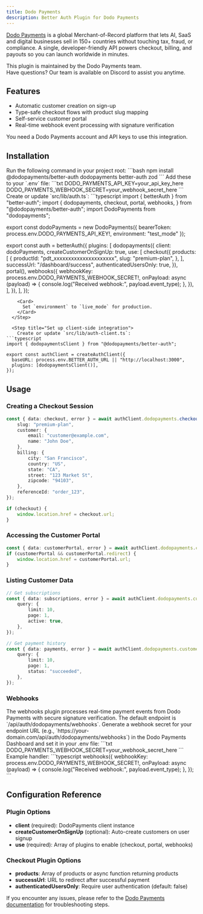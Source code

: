 ```yaml
---
title: Dodo Payments
description: Better Auth Plugin for Dodo Payments
---
```


[Dodo Payments](https://dodopayments.com) is a global Merchant-of-Record platform that lets AI, SaaS and digital businesses sell in 150+ countries without touching tax, fraud, or compliance. A single, developer-friendly API powers checkout, billing, and payouts so you can launch worldwide in minutes.

<Card href="https://discord.gg/bYqAp4ayYh" title="Get support on Dodo Payments' Discord">
    This plugin is maintained by the Dodo Payments team.
    <br />
    Have questions? Our team is available on Discord to assist you anytime.
</Card>

## Features

- Automatic customer creation on sign-up
- Type-safe checkout flows with product slug mapping
- Self-service customer portal
- Real-time webhook event processing with signature verification

<Card href="https://app.dodopayments.com" title="Get started with Dodo Payments">
    You need a Dodo Payments account and API keys to use this integration.
</Card>

## Installation

<Steps>
  <Step title="Install dependencies">
    Run the following command in your project root:
```bash
npm install @dodopayments/better-auth dodopayments better-auth zod
```
  
  </Step>
  <Step title="Configure environment variables">
    Add these to your `.env` file:
```txt
DODO_PAYMENTS_API_KEY=your_api_key_here
DODO_PAYMENTS_WEBHOOK_SECRET=your_webhook_secret_here
```
  </Step>

  <Step title="Set up server-side integration">
    Create or update `src/lib/auth.ts`:
```typescript
import { betterAuth } from "better-auth";
import {
  dodopayments,
  checkout,
  portal,
  webhooks,
} from "@dodopayments/better-auth";
import DodoPayments from "dodopayments";

export const dodoPayments = new DodoPayments({
  bearerToken: process.env.DODO_PAYMENTS_API_KEY!,
  environment: "test_mode"
});

export const auth = betterAuth({
  plugins: [
    dodopayments({
      client: dodoPayments,
      createCustomerOnSignUp: true,
      use: [
        checkout({
          products: [
            {
              productId: "pdt_xxxxxxxxxxxxxxxxxxxxx",
              slug: "premium-plan",
            },
          ],
          successUrl: "/dashboard/success",
          authenticatedUsersOnly: true,
        }),
        portal(),
        webhooks({
          webhookKey: process.env.DODO_PAYMENTS_WEBHOOK_SECRET!,
          onPayload: async (payload) => {
            console.log("Received webhook:", payload.event_type);
          },
        }),
      ],
    }),
  ],
});
```
    <Card>
      Set `environment` to `live_mode` for production.
    </Card>
  </Step>

  <Step title="Set up client-side integration">
    Create or update `src/lib/auth-client.ts`:
```typescript
import { dodopaymentsClient } from "@dodopayments/better-auth";

export const authClient = createAuthClient({
  baseURL: process.env.BETTER_AUTH_URL || "http://localhost:3000",
  plugins: [dodopaymentsClient()],
});
```
  </Step>
</Steps>

## Usage

### Creating a Checkout Session

```typescript
const { data: checkout, error } = await authClient.dodopayments.checkout({
    slug: "premium-plan",
    customer: {
        email: "customer@example.com",
        name: "John Doe",
    },
    billing: {
        city: "San Francisco",
        country: "US",
        state: "CA",
        street: "123 Market St",
        zipcode: "94103",
    },
    referenceId: "order_123",
});

if (checkout) {
    window.location.href = checkout.url;
}
```

### Accessing the Customer Portal

```typescript
const { data: customerPortal, error } = await authClient.dodopayments.customer.portal();
if (customerPortal && customerPortal.redirect) {
    window.location.href = customerPortal.url;
}
```

### Listing Customer Data

```typescript
// Get subscriptions
const { data: subscriptions, error } = await authClient.dodopayments.customer.subscriptions.list({
    query: {
        limit: 10,
        page: 1,
        active: true,
    },
});

// Get payment history
const { data: payments, error } = await authClient.dodopayments.customer.payments.list({
    query: {
        limit: 10,
        page: 1,
        status: "succeeded",
    },
});
```

### Webhooks

<Card>
    The webhooks plugin processes real-time payment events from Dodo Payments with secure signature verification. The
    default endpoint is `/api/auth/dodopayments/webhooks`.
</Card>

<Steps>
  <Step title="Generate and set webhook secret">
    Generate a webhook secret for your endpoint URL (e.g., `https://your-domain.com/api/auth/dodopayments/webhooks`) in the Dodo Payments Dashboard and set it in your .env file:
```txt
DODO_PAYMENTS_WEBHOOK_SECRET=your_webhook_secret_here
```
  </Step>

  <Step title="Handle webhook events">
    Example handler:
```typescript
webhooks({
  webhookKey: process.env.DODO_PAYMENTS_WEBHOOK_SECRET!,
  onPayload: async (payload) => {
    console.log("Received webhook:", payload.event_type);
  },
});
```
  </Step>
</Steps>

## Configuration Reference

### Plugin Options

- **client** (required): DodoPayments client instance
- **createCustomerOnSignUp** (optional): Auto-create customers on user signup
- **use** (required): Array of plugins to enable (checkout, portal, webhooks)

### Checkout Plugin Options

- **products**: Array of products or async function returning products
- **successUrl**: URL to redirect after successful payment
- **authenticatedUsersOnly**: Require user authentication (default: false)

If you encounter any issues, please refer to the [Dodo Payments documentation](https://docs.dodopayments.com) for troubleshooting steps.
